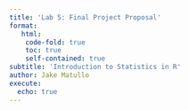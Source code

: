 ```yaml
---
title: 'Lab 5: Final Project Proposal'
format:
   html:
    code-fold: true
    toc: true
    self-contained: true
subtitle: 'Introduction to Statistics in R'
author: Jake Matullo
execute:
  echo: true
---
```


```r

```

